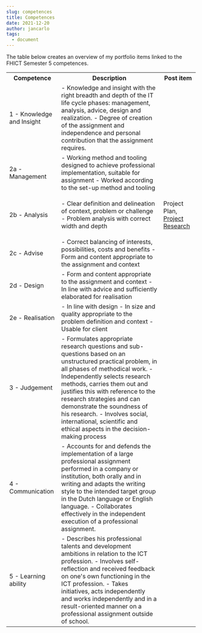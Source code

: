 ---
slug: competences
title: Competences
date: 2021-12-20
author: jancarlo
tags:
  - document
---

The table below creates an overview of my portfolio items linked to the FHICT Semester 5 competences.

<table>
  <tr>
    <th>Competence</th>
    <th>Description</th>
    <th>Post item</th>
  </tr>
  <tr>
    <td>1 - Knowledge and Insight</td>
    <td>
      - Knowledge and insight with the right breadth and depth of the IT life
      cycle phases: management, analysis, advice, design and realization. -
      Degree of creation of the assignment and independence and personal
      contribution that the assignment requires.
    </td>
    <td>
    </td>
  </tr>
  <tr>
    <td>2a - Management</td>
    <td>
      - Working method and tooling designed to achieve professional
      implementation, suitable for assignment - Worked according to the set-up
      method and tooling
    </td>
    <td>
    </td>
  </tr>
  <tr>
    <td>2b - Analysis</td>
    <td>
      - Clear definition and delineation of context, problem or challenge -
      Problem analysis with correct width and depth
    </td>
    <td>
			<p>
				<span>Project Plan</span>,&nbsp;
				<a href="/posts/project-research">Project Research</a>
			</p>
    </td>
  </tr>
  <tr>
    <td>2c - Advise</td>
    <td>
      - Correct balancing of interests, possibilities, costs and benefits - Form
      and content appropriate to the assignment and context
    </td>
    <td>
    </td>
  </tr>
  <tr>
    <td>2d - Design</td>
    <td>
      - Form and content appropriate to the assignment and context - In line
      with advice and sufficiently elaborated for realisation
    </td>
    <td>
    </td>
  </tr>
  <tr>
    <td>2e - Realisation</td>
    <td>
      - In line with design - In size and quality appropriate to the problem
      definition and context - Usable for client
    </td>
    <td>
    </td>
  </tr>
  <tr>
    <td>3 - Judgement</td>
    <td>
      - Formulates appropriate research questions and sub-questions based on an
      unstructured practical problem, in all phases of methodical work. -
      Independently selects research methods, carries them out and justifies
      this with reference to the research strategies and can demonstrate the
      soundness of his research. - Involves social, international, scientific
      and ethical aspects in the decision-making process
    </td>
    <td>
    </td>
  </tr>
  <tr>
    <td>4 - Communication</td>
    <td>
      - Accounts for and defends the implementation of a large professional
      assignment performed in a company or institution, both orally and in
      writing and adapts the writing style to the intended target group in the
      Dutch language or English language. - Collaborates effectively in the
      independent execution of a professional assignment.
    </td>
    <td>
    </td>
  </tr>
  <tr>
    <td>5 - Learning ability</td>
    <td>
      - Describes his professional talents and development ambitions in relation
      to the ICT profession. - Involves self-reflection and received feedback on
      one's own functioning in the ICT profession. - Takes initiatives, acts
      independently and works independently and in a result-oriented manner on a
      professional assignment outside of school.
    </td>
    <td>
    </td>
  </tr>
</table>
